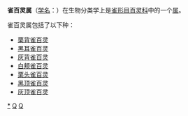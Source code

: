 {{Automatic taxobox
| taxon = Eremopterix
| authority = {{link-en|约翰·雅各布·考普|Johann Jakob Kaup|Kaup}}, 1836
| image = Ashy crowned sparrowlark male.jpg
| image_caption = ''Eremopterix griseus''
| subdivision_ranks = [[物种|种]]
| subdivision = 见正文
}}

'''雀百灵属'''（[[学名|学名]]：{{lang|la|''Eremopterix''}}）在生物分类学上是[[雀形目|雀形目]][[百灵科|百灵科]]中的一个[[属|属]]。

雀百灵属包括了以下种：
* [[栗背雀百灵|栗背雀百灵]] {{lang|la|''Eremopterix leucotis''}}
* [[黑耳雀百灵|黑耳雀百灵]] {{lang|la|''Eremopterix australis''}}
* [[灰背雀百灵|灰背雀百灵]] {{lang|la|''Eremopterix verticalis''}}
* [[白颊雀百灵|白颊雀百灵]] {{lang|la|''Eremopterix leucopareia''}}
* [[栗头雀百灵|栗头雀百灵]] {{lang|la|''Eremopterix signatus''}}
* [[黑顶雀百灵|黑顶雀百灵]] {{lang|la|''Eremopterix nigriceps''}}
* [[灰顶雀百灵|灰顶雀百灵]] {{lang|la|''Eremopterix griseus''}}
{{Taxonbar|from=Q304526}}

[[Category:雀百灵属|*]]
[[Category:百灵科|Q]]
[[Category:1836年描述的分类群|Q]]